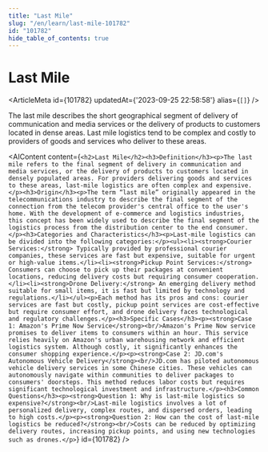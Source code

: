 ```yaml
---
title: "Last Mile"
slug: "/en/learn/last-mile-101782"
id: "101782"
hide_table_of_contents: true
---
```



# Last Mile

<ArticleMeta id={101782} updatedAt={'2023-09-25 22:58:58'} alias={`[]`} />
<div className='border-solid border-b border-t-0 my-4 border-[var(--ifm-color-gray-300)]' />

The last mile describes the short geographical segment of delivery of communication and media services or the delivery of products to customers located in dense areas. Last mile logistics tend to be complex and costly to providers of goods and services who deliver to these areas.

<AIContent content={`<h2>Last Mile</h2><h3>Definition</h3><p>The last mile refers to the final segment of delivery in communication and media services, or the delivery of products to customers located in densely populated areas. For providers delivering goods and services to these areas, last-mile logistics are often complex and expensive.</p><h3>Origin</h3><p>The term “last mile” originally appeared in the telecommunications industry to describe the final segment of the connection from the telecom provider's central office to the user's home. With the development of e-commerce and logistics industries, this concept has been widely used to describe the final segment of the logistics process from the distribution center to the end consumer.</p><h3>Categories and Characteristics</h3><p>Last-mile logistics can be divided into the following categories:</p><ul><li><strong>Courier Services:</strong> Typically provided by professional courier companies, these services are fast but expensive, suitable for urgent or high-value items.</li><li><strong>Pickup Point Services:</strong> Consumers can choose to pick up their packages at convenient locations, reducing delivery costs but requiring consumer cooperation.</li><li><strong>Drone Delivery:</strong> An emerging delivery method suitable for small items, it is fast but limited by technology and regulations.</li></ul><p>Each method has its pros and cons: courier services are fast but costly, pickup point services are cost-effective but require consumer effort, and drone delivery faces technological and regulatory challenges.</p><h3>Specific Cases</h3><p><strong>Case 1: Amazon's Prime Now Service</strong><br/>Amazon's Prime Now service promises to deliver items to consumers within an hour. This service relies heavily on Amazon's urban warehousing network and efficient logistics system. Although costly, it significantly enhances the consumer shopping experience.</p><p><strong>Case 2: JD.com's Autonomous Vehicle Delivery</strong><br/>JD.com has piloted autonomous vehicle delivery services in some Chinese cities. These vehicles can autonomously navigate within communities to deliver packages to consumers' doorsteps. This method reduces labor costs but requires significant technological investment and infrastructure.</p><h3>Common Questions</h3><p><strong>Question 1: Why is last-mile logistics so expensive?</strong><br/>Last-mile logistics involves a lot of personalized delivery, complex routes, and dispersed orders, leading to high costs.</p><p><strong>Question 2: How can the cost of last-mile logistics be reduced?</strong><br/>Costs can be reduced by optimizing delivery routes, increasing pickup points, and using new technologies such as drones.</p>`} id={101782} />
